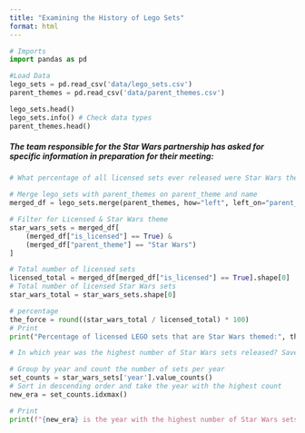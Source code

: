 ```yaml
---
title: "Examining the History of Lego Sets"
format: html
---
```

```python
# Imports
import pandas as pd

#Load Data
lego_sets = pd.read_csv('data/lego_sets.csv')
parent_themes = pd.read_csv('data/parent_themes.csv')

lego_sets.head()
lego_sets.info() # Check data types
parent_themes.head()
```

##### The team responsible for the Star Wars partnership has asked for specific information in preparation for their meeting:

```python
# What percentage of all licensed sets ever released were Star Wars themed? Save your answer as a variable the_force, as an integer.

# Merge lego_sets with parent_themes on parent_theme and name
merged_df = lego_sets.merge(parent_themes, how="left", left_on="parent_theme", right_on="name")

# Filter for Licensed & Star Wars theme
star_wars_sets = merged_df[
    (merged_df["is_licensed"] == True) &
    (merged_df["parent_theme"] == "Star Wars")
]

# Total number of licensed sets
licensed_total = merged_df[merged_df["is_licensed"] == True].shape[0]
# Total number of licensed Star Wars sets
star_wars_total = star_wars_sets.shape[0]

# percentage
the_force = round((star_wars_total / licensed_total) * 100)
# Print
print("Percentage of licensed LEGO sets that are Star Wars themed:", the_force, "%")
```

```python
# In which year was the highest number of Star Wars sets released? Save your answer as a variable new_era, as an integer.

# Group by year and count the number of sets per year
set_counts = star_wars_sets['year'].value_counts()
# Sort in descending order and take the year with the highest count
new_era = set_counts.idxmax()

# Print
print(f"{new_era} is the year with the highest number of Star Wars sets released.")
```